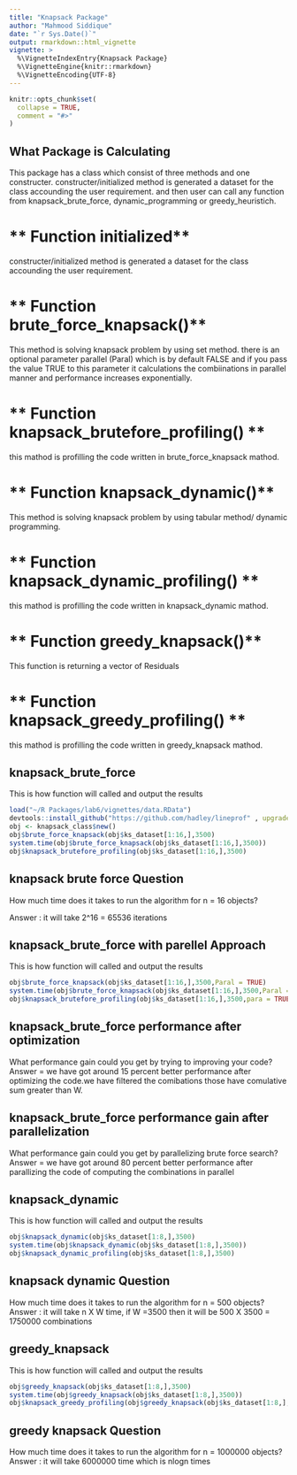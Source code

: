 ```yaml
---
title: "Knapsack Package"
author: "Mahmood Siddique"
date: "`r Sys.Date()`"
output: rmarkdown::html_vignette
vignette: >
  %\VignetteIndexEntry{Knapsack Package}
  %\VignetteEngine{knitr::rmarkdown}
  %\VignetteEncoding{UTF-8}
---
```


```r
knitr::opts_chunk$set(
  collapse = TRUE,
  comment = "#>"
)
```

## **What Package is Calculating**

This package has a class which consist of three methods and one constructer. constructer/initialized method is generated a dataset for the class accounding the user requirement. and then user can call any function from knapsack_brute_force, dynamic_programming or greedy_heuristich.

# ** Function initialized**

constructer/initialized method is generated a dataset for the class accounding the user requirement.

# ** Function brute_force_knapsack()**

This method is solving knapsack problem by using set method. there is an optional parameter parallel (Paral) which is by default FALSE and if you pass the value TRUE to this parameter it calculations the combiinations in parallel manner and performance increases exponentially.

# ** Function knapsack_brutefore_profiling() **

this mathod is profilling the code written in brute_force_knapsack mathod.

# ** Function knapsack_dynamic()**

This method is solving knapsack problem by using tabular method/ dynamic programming.

# ** Function knapsack_dynamic_profiling() **

this mathod is profilling the code written in knapsack_dynamic mathod.

# ** Function greedy_knapsack()**

This function is returning a vector of Residuals

# ** Function knapsack_greedy_profiling() **

this mathod is profilling the code written in greedy_knapsack mathod.

## knapsack_brute_force

This is how function will called and output the results
```r
load("~/R Packages/lab6/vignettes/data.RData")
devtools::install_github("https://github.com/hadley/lineprof" , upgrade = "always",force = TRUE)
obj <- knapsack_class$new()
obj$brute_force_knapsack(obj$ks_dataset[1:16,],3500)
system.time(obj$brute_force_knapsack(obj$ks_dataset[1:16,],3500))
obj$knapsack_brutefore_profiling(obj$ks_dataset[1:16,],3500)
```
## knapsack brute force Question
  How much time does it takes to run the algorithm for n = 16 objects?
  
  Answer : it will take 2^16 = 65536  iterations

## knapsack_brute_force with parellel Approach

This is how function will called and output the results
```r
obj$brute_force_knapsack(obj$ks_dataset[1:16,],3500,Paral = TRUE)
system.time(obj$brute_force_knapsack(obj$ks_dataset[1:16,],3500,Paral = TRUE))
obj$knapsack_brutefore_profiling(obj$ks_dataset[1:16,],3500,para = TRUE)
```

## knapsack_brute_force performance after optimization

  What performance gain could you get by trying to improving your code?
  Answer =  we have got around 15 percent better performance after optimizing the code.we have filtered the comibations those have comulative sum greater than W. 
  
## knapsack_brute_force performance gain after parallelization

  What performance gain could you get by parallelizing brute force search?
  Answer = we have got around 80 percent better performance after parallizing the code of computing the combinations in parallel

## knapsack_dynamic

This is how function will called and output the results

```r
obj$knapsack_dynamic(obj$ks_dataset[1:8,],3500)
system.time(obj$knapsack_dynamic(obj$ks_dataset[1:8,],3500))
obj$knapsack_dynamic_profiling(obj$ks_dataset[1:8,],3500)
```

## knapsack dynamic Question
  How much time does it takes to run the algorithm for n = 500 objects?
  Answer : it will take n X W time, if W =3500 then it will be 500 X 3500 = 1750000 combinations

## greedy_knapsack

This is how function will called and output the results
```r
obj$greedy_knapsack(obj$ks_dataset[1:8,],3500)
system.time(obj$greedy_knapsack(obj$ks_dataset[1:8,],3500))
obj$knapsack_greedy_profiling(obj$greedy_knapsack(obj$ks_dataset[1:8,],3500))
```

## greedy knapsack Question
  How much time does it takes to run the algorithm for n = 1000000 objects?
  Answer  : it will take 6000000 time which is nlogn times
